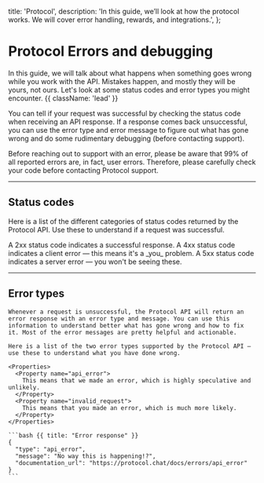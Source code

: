   title: 'Protocol',
  description:
    'In this guide, we’ll look at how the protocol works. We will cover error handling, rewards, and integrations.',
};

# Protocol Errors and debugging

In this guide, we will talk about what happens when something goes wrong while you work with the API. Mistakes happen, and mostly they will be yours, not ours. Let's look at some status codes and error types you might encounter. {{ className: 'lead' }}

You can tell if your request was successful by checking the status code when receiving an API response. If a response comes back unsuccessful, you can use the error type and error message to figure out what has gone wrong and do some rudimentary debugging (before contacting support).

<Note>
  Before reaching out to support with an error, please be aware that 99% of all
  reported errors are, in fact, user errors. Therefore, please carefully check
  your code before contacting Protocol support.
</Note>

---

## Status codes

Here is a list of the different categories of status codes returned by the Protocol API. Use these to understand if a request was successful.

<Properties>
  <Property name="2xx">
    A 2xx status code indicates a successful response.
  </Property>
  <Property name="4xx">
    A 4xx status code indicates a client error — this means it's a _you_
    problem.
  </Property>
  <Property name="5xx">
    A 5xx status code indicates a server error — you won't be seeing these.
  </Property>
</Properties>

---

## Error types

<Row>
  <Col>

    Whenever a request is unsuccessful, the Protocol API will return an error response with an error type and message. You can use this information to understand better what has gone wrong and how to fix it. Most of the error messages are pretty helpful and actionable.

    Here is a list of the two error types supported by the Protocol API — use these to understand what you have done wrong.

    <Properties>
      <Property name="api_error">
        This means that we made an error, which is highly speculative and unlikely.
      </Property>
      <Property name="invalid_request">
        This means that you made an error, which is much more likely.
      </Property>
    </Properties>

  </Col>
  <Col>

    ```bash {{ title: "Error response" }}
    {
      "type": "api_error",
      "message": "No way this is happening!?",
      "documentation_url": "https://protocol.chat/docs/errors/api_error"
    }
    ```

  </Col>
</Row>
